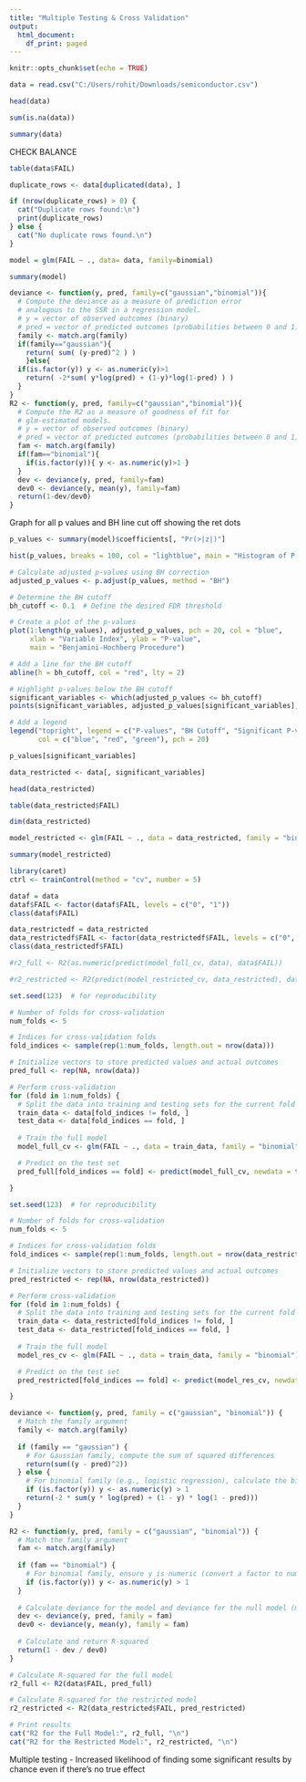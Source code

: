 ```yaml
---
title: "Multiple Testing & Cross Validation"
output:
  html_document:
    df_print: paged
---
```


```r
knitr::opts_chunk$set(echo = TRUE)
```

```r
data = read.csv("C:/Users/rohit/Downloads/semiconductor.csv")
```

```r
head(data)
```

```r
sum(is.na(data))

```

```r
summary(data)
```

CHECK BALANCE

```r
table(data$FAIL)

```

```r
duplicate_rows <- data[duplicated(data), ]

if (nrow(duplicate_rows) > 0) {
  cat("Duplicate rows found:\n")
  print(duplicate_rows)
} else {
  cat("No duplicate rows found.\n")
}
```

```r
model = glm(FAIL ~ ., data= data, family=binomial)

```

```r
summary(model)
```

```r
deviance <- function(y, pred, family=c("gaussian","binomial")){
  # Compute the deviance as a measure of prediction error
  # analogous to the SSR in a regression model.
  # y = vector of observed outcomes (binary)
  # pred = vector of predicted outcomes (probabilities between 0 and 1)
  family <- match.arg(family)
  if(family=="gaussian"){
    return( sum( (y-pred)^2 ) )
    }else{
  if(is.factor(y)) y <- as.numeric(y)>1
    return( -2*sum( y*log(pred) + (1-y)*log(1-pred) ) )
  }
}
R2 <- function(y, pred, family=c("gaussian","binomial")){
  # Compute the R2 as a measure of goodness of fit for
  # glm-estimated models.
  # y = vector of observed outcomes (binary)
  # pred = vector of predicted outcomes (probabilities between 0 and 1)
  fam <- match.arg(family)
  if(fam=="binomial"){
    if(is.factor(y)){ y <- as.numeric(y)>1 }
  }
  dev <- deviance(y, pred, family=fam)
  dev0 <- deviance(y, mean(y), family=fam)
  return(1-dev/dev0)
}

```

Graph for all p values and BH line cut off showing the ret dots

```r
p_values <- summary(model)$coefficients[, "Pr(>|z|)"]
```

```r
hist(p_values, breaks = 100, col = "lightblue", main = "Histogram of P-values", xlab = "P-value")
```

```r
# Calculate adjusted p-values using BH correction
adjusted_p_values <- p.adjust(p_values, method = "BH")

# Determine the BH cutoff
bh_cutoff <- 0.1  # Define the desired FDR threshold

# Create a plot of the p-values
plot(1:length(p_values), adjusted_p_values, pch = 20, col = "blue", 
     xlab = "Variable Index", ylab = "P-value", 
     main = "Benjamini-Hochberg Procedure")

# Add a line for the BH cutoff
abline(h = bh_cutoff, col = "red", lty = 2)

# Highlight p-values below the BH cutoff
significant_variables <- which(adjusted_p_values <= bh_cutoff)
points(significant_variables, adjusted_p_values[significant_variables], pch = 20, col = "green")

# Add a legend
legend("topright", legend = c("P-values", "BH Cutoff", "Significant P-values"),
       col = c("blue", "red", "green"), pch = 20)


```

```r
p_values[significant_variables]
```




```r
data_restricted <- data[, significant_variables]

head(data_restricted)
```

```r
table(data_restricted$FAIL)
```

```r
dim(data_restricted)
```

```r
model_restricted <- glm(FAIL ~ ., data = data_restricted, family = "binomial")
```

```r
summary(model_restricted)
```

```r
library(caret)
ctrl <- trainControl(method = "cv", number = 5)
```

```r
dataf = data
dataf$FAIL <- factor(dataf$FAIL, levels = c("0", "1"))
class(dataf$FAIL)

```

```r
data_restrictedf = data_restricted
data_restrictedf$FAIL <- factor(data_restrictedf$FAIL, levels = c("0", "1"))
class(data_restrictedf$FAIL)
```

```r
#r2_full <- R2(as.numeric(predict(model_full_cv, data), data$FAIL))

#r2_restricted <- R2(predict(model_restricted_cv, data_restricted), data_restricted$FAIL)
```

```r
set.seed(123)  # for reproducibility

# Number of folds for cross-validation
num_folds <- 5

# Indices for cross-validation folds
fold_indices <- sample(rep(1:num_folds, length.out = nrow(data)))

# Initialize vectors to store predicted values and actual outcomes
pred_full <- rep(NA, nrow(data))
```

```r
# Perform cross-validation
for (fold in 1:num_folds) {
  # Split the data into training and testing sets for the current fold
  train_data <- data[fold_indices != fold, ]
  test_data <- data[fold_indices == fold, ]
  
  # Train the full model
  model_full_cv <- glm(FAIL ~ ., data = train_data, family = "binomial")

  # Predict on the test set
  pred_full[fold_indices == fold] <- predict(model_full_cv, newdata = test_data, type = "response")

}
```

```r

set.seed(123)  # for reproducibility

# Number of folds for cross-validation
num_folds <- 5

# Indices for cross-validation folds
fold_indices <- sample(rep(1:num_folds, length.out = nrow(data_restricted)))

# Initialize vectors to store predicted values and actual outcomes
pred_restricted <- rep(NA, nrow(data_restricted))
```

```r
# Perform cross-validation
for (fold in 1:num_folds) {
  # Split the data into training and testing sets for the current fold
  train_data <- data_restricted[fold_indices != fold, ]
  test_data <- data_restricted[fold_indices == fold, ]
  
  # Train the full model
  model_res_cv <- glm(FAIL ~ ., data = train_data, family = "binomial")

  # Predict on the test set
  pred_restricted[fold_indices == fold] <- predict(model_res_cv, newdata = test_data, type = "response")

}
```

```r
deviance <- function(y, pred, family = c("gaussian", "binomial")) {
  # Match the family argument
  family <- match.arg(family)
  
  if (family == "gaussian") {
    # For Gaussian family, compute the sum of squared differences
    return(sum((y - pred)^2))
  } else {
    # For binomial family (e.g., logistic regression), calculate the binomial deviance
    if (is.factor(y)) y <- as.numeric(y) > 1
    return(-2 * sum(y * log(pred) + (1 - y) * log(1 - pred)))
  }
}
```

```r
R2 <- function(y, pred, family = c("gaussian", "binomial")) {
  # Match the family argument
  fam <- match.arg(family)
  
  if (fam == "binomial") {
    # For binomial family, ensure y is numeric (convert a factor to numeric)
    if (is.factor(y)) y <- as.numeric(y) > 1
  }
  
  # Calculate deviance for the model and deviance for the null model (mean model)
  dev <- deviance(y, pred, family = fam)
  dev0 <- deviance(y, mean(y), family = fam)
  
  # Calculate and return R-squared
  return(1 - dev / dev0)
}
```

```r
# Calculate R-squared for the full model
r2_full <- R2(data$FAIL, pred_full)

# Calculate R-squared for the restricted model
r2_restricted <- R2(data_restricted$FAIL, pred_restricted)
```

```r
# Print results
cat("R2 for the Full Model:", r2_full, "\n")
cat("R2 for the Restricted Model:", r2_restricted, "\n")
```

Multiple testing - Increased likelihood of finding some significant results by chance even if there's no true effect
